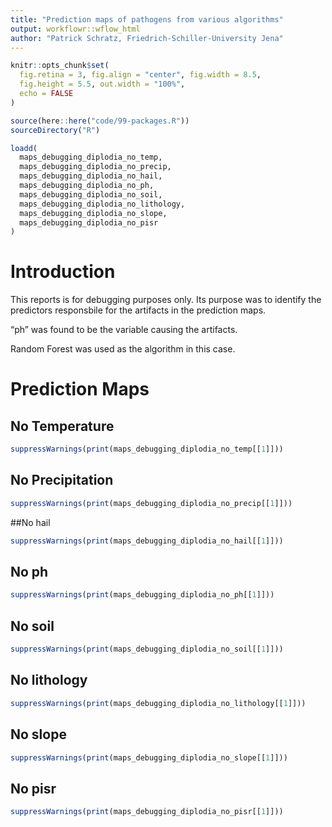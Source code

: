 ```yaml
---
title: "Prediction maps of pathogens from various algorithms"
output: workflowr::wflow_html
author: "Patrick Schratz, Friedrich-Schiller-University Jena"
---
```


```r
knitr::opts_chunk$set(
  fig.retina = 3, fig.align = "center", fig.width = 8.5,
  fig.height = 5.5, out.width = "100%",
  echo = FALSE
)

source(here::here("code/99-packages.R"))
sourceDirectory("R")

loadd(
  maps_debugging_diplodia_no_temp,
  maps_debugging_diplodia_no_precip,
  maps_debugging_diplodia_no_hail,
  maps_debugging_diplodia_no_ph,
  maps_debugging_diplodia_no_soil,
  maps_debugging_diplodia_no_lithology,
  maps_debugging_diplodia_no_slope,
  maps_debugging_diplodia_no_pisr
)
```

# Introduction

This reports is for debugging purposes only.
Its purpose was to identify the predictors responsbile for the artifacts in the prediction maps.

"ph" was found to be the variable causing the artifacts.

Random Forest was used as the algorithm in this case.

# Prediction Maps {.tabset .tabset-fade}

## No Temperature

```r
suppressWarnings(print(maps_debugging_diplodia_no_temp[[1]]))
```

## No Precipitation

```r
suppressWarnings(print(maps_debugging_diplodia_no_precip[[1]]))
```

##No hail

```r
suppressWarnings(print(maps_debugging_diplodia_no_hail[[1]]))
```

## No ph

```r
suppressWarnings(print(maps_debugging_diplodia_no_ph[[1]]))
```

## No soil

```r
suppressWarnings(print(maps_debugging_diplodia_no_soil[[1]]))
```

## No lithology

```r
suppressWarnings(print(maps_debugging_diplodia_no_lithology[[1]]))
```

## No slope

```r
suppressWarnings(print(maps_debugging_diplodia_no_slope[[1]]))
```

## No pisr

```r
suppressWarnings(print(maps_debugging_diplodia_no_pisr[[1]]))
```
